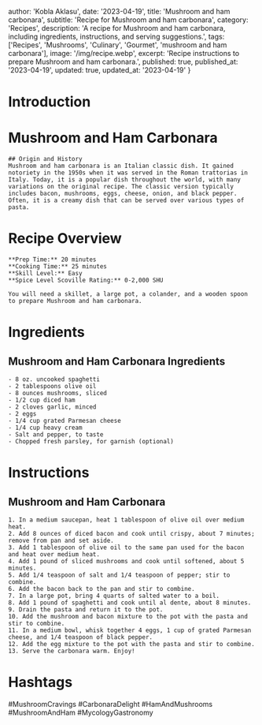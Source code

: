 
  author: 'Kobla Aklasu',
  date: '2023-04-19',
  title: 'Mushroom and ham carbonara',
  subtitle: 'Recipe for Mushroom and ham carbonara',
  category: 'Recipes',
  description: 'A recipe for Mushroom and ham carbonara, including ingredients, instructions, and serving suggestions.',
  tags: ['Recipes', 'Mushrooms', 'Culinary', 'Gourmet', 'mushroom and ham carbonara'],
  image: '/img/recipe.webp',
  excerpt: 'Recipe instructions to prepare Mushroom and ham carbonara.',
  published: true,
  published_at: '2023-04-19',
  updated: true,
  updated_at: '2023-04-19'
}


  # Introduction

# Mushroom and Ham Carbonara
    
    ## Origin and History
    Mushroom and ham carbonara is an Italian classic dish. It gained notoriety in the 1950s when it was served in the Roman trattorias in Italy. Today, it is a popular dish throughout the world, with many variations on the original recipe. The classic version typically includes bacon, mushrooms, eggs, cheese, onion, and black pepper. Often, it is a creamy dish that can be served over various types of pasta.

# Recipe Overview

    **Prep Time:** 20 minutes  
    **Cooking Time:** 25 minutes  
    **Skill Level:** Easy  
    **Spice Level Scoville Rating:** 0-2,000 SHU  
    
    You will need a skillet, a large pot, a colander, and a wooden spoon to prepare Mushroom and ham carbonara.

# Ingredients

## Mushroom and Ham Carbonara Ingredients
    
    - 8 oz. uncooked spaghetti
    - 2 tablespoons olive oil
    - 8 ounces mushrooms, sliced
    - 1/2 cup diced ham
    - 2 cloves garlic, minced
    - 2 eggs
    - 1/4 cup grated Parmesan cheese
    - 1/4 cup heavy cream
    - Salt and pepper, to taste
    - Chopped fresh parsley, for garnish (optional)

# Instructions

## Mushroom and Ham Carbonara
    
    1. In a medium saucepan, heat 1 tablespoon of olive oil over medium heat.
    2. Add 8 ounces of diced bacon and cook until crispy, about 7 minutes; remove from pan and set aside.
    3. Add 1 tablespoon of olive oil to the same pan used for the bacon and heat over medium heat.
    4. Add 1 pound of sliced mushrooms and cook until softened, about 5 minutes.
    5. Add 1/4 teaspoon of salt and 1/4 teaspoon of pepper; stir to combine.
    6. Add the bacon back to the pan and stir to combine.
    7. In a large pot, bring 4 quarts of salted water to a boil.
    8. Add 1 pound of spaghetti and cook until al dente, about 8 minutes.
    9. Drain the pasta and return it to the pot.
    10. Add the mushroom and bacon mixture to the pot with the pasta and stir to combine.
    11. In a medium bowl, whisk together 4 eggs, 1 cup of grated Parmesan cheese, and 1/4 teaspoon of black pepper.
    12. Add the egg mixture to the pot with the pasta and stir to combine.
    13. Serve the carbonara warm. Enjoy!

# Hashtags

#MushroomCravings #CarbonaraDelight #HamAndMushrooms #MushroomAndHam #MycologyGastronomy



